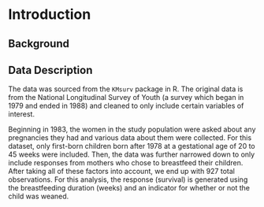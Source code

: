 # Introduction  

## Background  

## Data Description  

The data was sourced from the `KMsurv` package in R. The original data is from the National Longitudinal Survey of Youth (a survey which began in 1979 and ended in 1988) and cleaned to only include certain variables of interest. 

Beginning in 1983, the women in the study population were asked about any pregnancies they had and various data about them were collected. For this dataset, only first-born children born after 1978 at a gestational age of 20 to 45 weeks were included. Then, the data was further narrowed down to only include responses from mothers who chose to breastfeed their children. After taking all of these factors into account, we end up with 927 total observations. For this analysis, the response (survival) is generated using the breastfeeding duration (weeks) and an indicator for whether or not the child was weaned.
